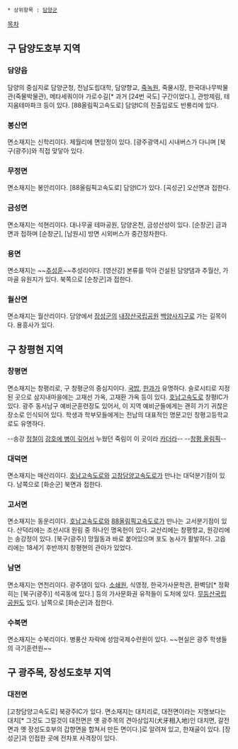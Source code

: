  * 상위항목 : [[담양군]]

[[목차]]
== 구 담양도호부 지역 ==
=== 담양읍 ===
담양의 중심지로 담양군청, 전남도립대학, 담양향교, [[죽녹원]], 죽물시장, 한국대나무박물관(죽물박물관), 메타세쿼이아 가로수길[* 과거 [24번 국도] 구간이었다.], 관방제림, 테지움테마파크 등이 있다. [88올림픽고속도로] 담양IC의 진출입로도 반룡리에 있다.

=== 봉산면 ===
면소재지는 신학리이다. 제월리에 면앙정이 있다. [광주광역시] 시내버스가 다니며 [북구(광주)]와 직접 맞닿아 있다.

=== 무정면 ===
면소재지는 봉안리이다. [88올림픽고속도로] 담양IC가 있다. [곡성군] 오산면과 접한다.

=== 금성면 ===
면소재지는 석현리이다. 대나무골 테마공원, 담양온천, 금성산성이 있다. [순창군] 금과면과 접하며 [순창군], [남원시] 방면 시외버스가 중간정차한다.

=== 용면 ===
면소재지는 ~~[[추성훈]]~~추성리이다. [영산강] 본류를 막아 건설된 담양댐과 추월산, 가마골 유원지가 있다. 북쪽으로 [순창군]과 접한다.

=== 월산면 ===
면소재지는 월산리이다. 담양에서 [[장성군]]의 [[내장산]]국립공원 [[백양사]]지구로 가는 길목이다. 용흥사가 있다.

== 구 창평현 지역 ==
=== 창평면 ===
면소재지는 창평리로, 구 창평군의 중심지이다. [[국밥]], [[한과]]가 유명하다. 슬로시티로 지정된 곳으로 삼지내마을에는 고재선 가옥, 고재환 가옥 등이 있다. [[호남고속도로]] 창평IC가 있다. 광주 동서남구 예비군훈련장도 있어서, 이 지역 예비군들에게는 괜히 가기 귀찮은 장소로 인식되어 있다. 학생과 학부모들에게는 전남의 대표적인 명문고인 창평고등학교로도 유명하다.

--송강 [[정철]]이 [[관동별곡|강호에 병이 깊어서]] 누웠던 죽림이 이 곳이라 [[카더라]]--
--[[평창 올림픽|창평 올림픽]]--
=== 대덕면 ===
면소재지는 매산리이다. [[호남고속도로]]와 [[고창담양고속도로]]가 만나는 대덕분기점이 있다. 남쪽으로 [화순군] 북면과 접한다.

=== 고서면 ===
면소재지는 동운리이다. [[호남고속도로]]와 [[88올림픽고속도로]]가 만나는 고서분기점이 있다. 산덕리에는 조선시대 원림 중 하나인 명옥헌이 있다. 교산리에는 창평향교, 원강리에는 송강정이 있다. [북구(광주)] 망월동과 바로 붙어있으며 포도 농사가 활발하다. 고읍리에는 18세기 후반까지 창평현의 관아가 있었다.

=== 남면 ===
면소재지는 연천리이다. 광주댐이 있다. [[소쇄원]], 식영정, 한국가사문학관, 환벽당[* 정확히는 [북구(광주)] 석곡동에 있다.] 등의 가사문화권 유적들이 도처에 있다. [[무등산]][[국립공원]]도 있다. 남쪽으로 [화순군]과 접한다.

=== 수북면 ===
면소재지는 수북리이다. 병풍산 자락에 성암국제수련원이 있다. ~~현실은 광주 학생들의 극기훈련원~~

== 구 광주목, 장성도호부 지역 ==
=== 대전면 ===
[고창담양고속도로] 북광주IC가 있다. 면소재지는 대치리로, 대전면이라는 지명보다는 대치[* 그것도 그럴것이 대전면은 옛 광주목의 견아상입지(犬牙相入地)인 대치면, 갈전면과 옛 장성도호부의 갑향면을 합쳐서 만든 면이다.]로 알려져 있고, 한재골이 있다. [장성군]과 인접한 곳에 전차포 사격장이 있다.

